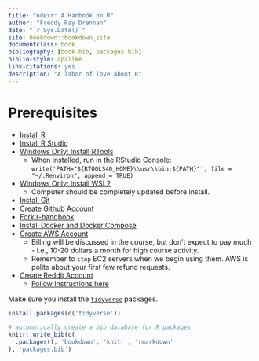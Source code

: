 ```yaml
--- 
title: "ndexr: A Hanbook on R"
author: "Freddy Ray Drennan"
date: "`r Sys.Date()`"
site: bookdown::bookdown_site
documentclass: book
bibliography: [book.bib, packages.bib]
biblio-style: apalike
link-citations: yes
description: "A labor of love about R"
---
```


# Prerequisites

* [Install R](https://cran.r-project.org/)
* [Install R Studio](https://www.rstudio.com/products/rstudio/download/)
* [Windows Only: Install RTools](https://cran.r-project.org/bin/windows/Rtools/)
    * When installed, run in the RStudio Console: `write('PATH="${RTOOLS40_HOME}\\usr\\bin;${PATH}"', file = "~/.Renviron", append = TRUE)`
* [Windows Only: Install WSL2](https://www.omgubuntu.co.uk/how-to-install-wsl2-on-windows-10)
    * Computer should be completely updated before install.
* [Install Git](https://git-scm.com/downloads)
* [Create Github Account](https://github.com/)
* [Fork r-handbook](https://github.com/fdrennan/r-handbook)
* [Install Docker and Docker Compose](https://docs.docker.com/get-docker/)
* [Create AWS Account](https://aws.amazon.com/)
    * Billing will be discussed in the course, but don't expect to pay much - i.e., 10-20 dollars a month for high course activity.
    * Remember to `stop` EC2 servers when we begin using them. AWS is polite about your first few refund requests. 
* [Create Reddit Account](reddit.com) 
    * [Follow Instructions here](https://towardsdatascience.com/how-to-use-the-reddit-api-in-python-5e05ddfd1e5c)

Make sure you install the [`tidyverse`](https://www.tidyverse.org/) packages. 
```r
install.packages(c('tidyverse'))
```


```r
# automatically create a bib database for R packages
knitr::write_bib(c(
  .packages(), 'bookdown', 'knitr', 'rmarkdown'
), 'packages.bib')
```
